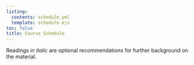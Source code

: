 ```yaml
---
listing: 
  contents: schedule.yml
  template: schedule.ejs
toc: false
title: Course Schedule
---
```


Readings in *italic* are optional recommendations for further background on the material.               